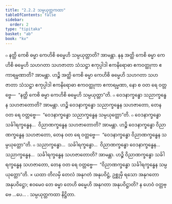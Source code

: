 ```yaml
---
title: "2.2.2 သမ္ပယုတ္တကထာ"
tableOfContents: false
sidebar:
  order: 2
type: "tipitaka"
basket: "ab"
book: "kv"
---
```



<DynamicBreadcrumb />

<Division number="473" book="kv" e="ch" v="32" p="252">

<Paragraph number="1621" book="kv">
๐ နတ္ထိ ကေစိ ဓမ္မာ ကေဟိစိ ဓမ္မေဟိ သမ္ပယုတ္တာတိ? အာမန္တာ. နနု အတ္ထိ ကေစိ ဓမ္မာ ကေဟိစိ ဓမ္မေဟိ သဟဂတာ သဟဇာတာ သံသဋ္ဌာ ဧကုပ္ပါဒါ ဧကနိရောဓာ ဧကဝတ္ထုကာ ဧကာရမ္မဏာတိ? အာမန္တာ. ဟဉ္စိ အတ္ထိ ကေစိ ဓမ္မာ ကေဟိစိ ဓမ္မေဟိ သဟဂတာ သဟဇာတာ သံသဋ္ဌာ ဧကုပ္ပါဒါ ဧကနိရောဓာ ဧကဝတ္ထုကာ ဧကာရမ္မဏာ, နော စ ဝတ ရေ ဝတ္တဗ္ဗေ—  “နတ္ထိ ကေစိ ဓမ္မာ ကေဟိစိ ဓမ္မေဟိ သမ္ပယုတ္တာ”တိ.
</Paragraph>

<Paragraph number="1622" book="kv">
๐ ဝေဒနာက္ခန္ဓော သညာက္ခန္ဓေန သဟဇာတောတိ? အာမန္တာ. ဟဉ္စိ ဝေဒနာက္ခန္ဓော သညာက္ခန္ဓေန သဟဇာတော, တေန ဝတ ရေ ဝတ္တဗ္ဗေ—  “ဝေဒနာက္ခန္ဓော သညာက္ခန္ဓေန သမ္ပယုတ္တော”တိ.
</Paragraph>

<Paragraph number="1623" book="kv">
๐ ဝေဒနာက္ခန္ဓော သင်္ခါရက္ခန္ဓေန…  ဝိညာဏက္ခန္ဓေန သဟဇာတောတိ? အာမန္တာ. ဟဉ္စိ ဝေဒနာက္ခန္ဓော ဝိညာဏက္ခန္ဓေန သဟဇာတော, တေန ဝတ ရေ ဝတ္တဗ္ဗေ—  “ဝေဒနာက္ခန္ဓော ဝိညာဏက္ခန္ဓေန သမ္ပယုတ္တော”တိ.
</Paragraph>

<Paragraph number="1624" book="kv">
๐ သညာက္ခန္ဓော…  သင်္ခါရက္ခန္ဓော…  ဝိညာဏက္ခန္ဓော ဝေဒနာက္ခန္ဓေန…  သညာက္ခန္ဓေန…  သင်္ခါရက္ခန္ဓေန သဟဇာတောတိ? အာမန္တာ. ဟဉ္စိ ဝိညာဏက္ခန္ဓော သင်္ခါရက္ခန္ဓေန သဟဇာတော, တေန ဝတ ရေ ဝတ္တဗ္ဗေ—  “ဝိညာဏက္ခန္ဓော သင်္ခါရက္ခန္ဓေန သမ္ပယုတ္တော”တိ.
</Paragraph>

</Division>
<Division number="474" book="kv" e="ch" v="32" p="253">

<Paragraph number="1625" book="kv">
× ယထာ တိလမှိ တေလံ အနုဂတံ အနုပဝိဋ္ဌံ, ဥစ္ဆုမှိ ရသော အနုဂတော အနုပဝိဋ္ဌော; ဧဝမေဝ တေ ဓမ္မာ တေဟိ ဓမ္မေဟိ အနုဂတာ အနုပဝိဋ္ဌာတိ? န ဟေဝံ ဝတ္တဗ္ဗေ …ပေ… .

</Paragraph>
</Division>

<Paragraph number="1626" type="center" book="kv">
သမ္ပယုတ္တကထာ နိဋ္ဌိတာ.
</Paragraph>